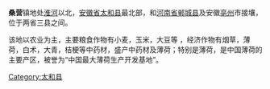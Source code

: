 '''桑营'''镇地处[[淮河|淮河]]以北，[[安徽省|安徽省]][[太和县|太和县]]最北部，和[[河南省|河南省]][[郸城县|郸城县]]及安徽[[亳州|亳州]]市接壤，位于两省三县之间。

该地以农业为主，主要粮食作物有小麦，玉米，大豆等 ，经济作物有烟草，薄荷，白术，大青，桔梗等中药材，盛产中药材及薄荷；特别是薄荷，是中国薄荷的主要产区，被誉为“中国最大薄荷生产开发基地”。

{{anhui-stub}}
[[Category:太和县|Category:太和县]]